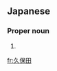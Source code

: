 ==Japanese==
{{ja-kanjitab|く|ほ|k2=ぼ|r=y|た}}

===Proper noun===
{{ja-pos|くぼた|proper}}

# {{surname|lang=ja|sort=くぼた}}

[[fr:久保田]]